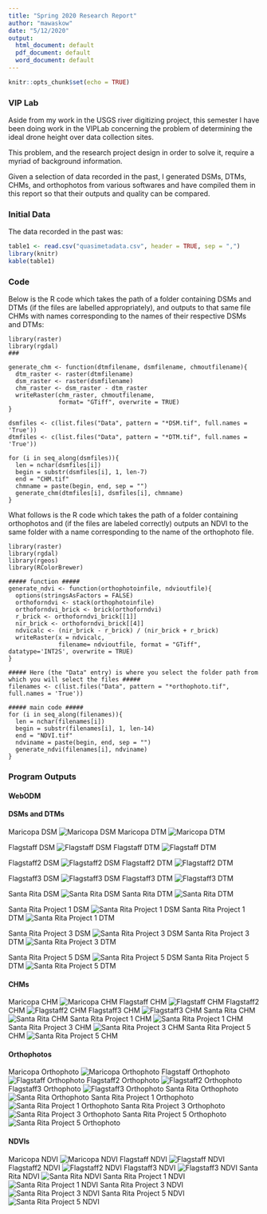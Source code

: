 ```yaml
---
title: "Spring 2020 Research Report"
author: "mawaskow"
date: "5/12/2020"
output:
  html_document: default
  pdf_document: default
  word_document: default
---
```


```r
knitr::opts_chunk$set(echo = TRUE)
```

### VIP Lab
Aside from my work in the USGS river digitizing project, this semester I have been doing work in the VIPLab concerning the problem of determining the ideal drone height over data collection sites.

This problem, and the research project design in order to solve it, require a myriad of background information.

Given a selection of data recorded in the past, I generated DSMs, DTMs, CHMs, and orthophotos from various softwares and have compiled them in this report so that their outputs and quality can be compared.


### Initial Data
The data recorded in the past was:
```r
table1 <- read.csv("quasimetadata.csv", header = TRUE, sep = ",")
library(knitr)
kable(table1)
```


### Code
Below is the R code which takes the path of a folder containing DSMs and DTMs (if the files are labelled appropriately), and outputs to that same file CHMs with names corresponding to the names of their respective DSMs and DTMs:

```
library(raster)
library(rgdal)
###

generate_chm <- function(dtmfilename, dsmfilename, chmoutfilename){
  dtm_raster <- raster(dtmfilename)
  dsm_raster <- raster(dsmfilename)
  chm_raster <- dsm_raster - dtm_raster
  writeRaster(chm_raster, chmoutfilename,
              format= "GTiff", overwrite = TRUE)
}

dsmfiles <- c(list.files("Data", pattern = "*DSM.tif", full.names = 'True'))
dtmfiles <- c(list.files("Data", pattern = "*DTM.tif", full.names = 'True'))

for (i in seq_along(dsmfiles)){
  len = nchar(dsmfiles[i])
  begin = substr(dsmfiles[i], 1, len-7)
  end = "CHM.tif"
  chmname = paste(begin, end, sep = "")
  generate_chm(dtmfiles[i], dsmfiles[i], chmname)
}
```

What follows is the R code which takes the path of a folder containing orthophotos and (if the files are labeled correctly) outputs an NDVI to the same folder with a name corresponding to the name of the orthophoto file.
```
library(raster)
library(rgdal)
library(rgeos)
library(RColorBrewer)

##### function #####
generate_ndvi <- function(orthophotoinfile, ndvioutfile){
  options(stringsAsFactors = FALSE)
  orthoforndvi <- stack(orthophotoinfile)
  orthoforndvi_brick <- brick(orthoforndvi)
  r_brick <- orthoforndvi_brick[[1]]
  nir_brick <- orthoforndvi_brick[[4]]
  ndvicalc <- (nir_brick - r_brick) / (nir_brick + r_brick)
  writeRaster(x = ndvicalc,
              filename= ndvioutfile, format = "GTiff", datatype='INT2S', overwrite = TRUE)
}

##### Here (the "Data" entry) is where you select the folder path from which you will select the files #####
filenames <- c(list.files("Data", pattern = "*orthophoto.tif", full.names = 'True'))

##### main code #####
for (i in seq_along(filenames)){
  len = nchar(filenames[i])
  begin = substr(filenames[i], 1, len-14)
  end = "NDVI.tif"
  ndviname = paste(begin, end, sep = "")
  generate_ndvi(filenames[i], ndviname)
}
```

### Program Outputs

#### WebODM
#### DSMs and DTMs
Maricopa DSM
![Maricopa DSM](Data/WebODM/Rversions/MaricopaDSM.png) 
Maricopa DTM
![Maricopa DTM](Data/WebODM/Rversions/MaricopaDTM.png)

Flagstaff DSM
![Flagstaff DSM](Data/WebODM/Rversions/FlagstaffDSM.png) 
Flagstaff DTM
![Flagstaff DTM](Data/WebODM/Rversions/FlagstaffDTM.png)

Flagstaff2 DSM
![Flagstaff2 DSM](Data/WebODM/Rversions/Flagstaff2DSM.png) 
Flagstaff2 DTM
![Flagstaff2 DTM](Data/WebODM/Rversions/Flagstaff2DTM.png)

Flagstaff3 DSM
![Flagstaff3 DSM](Data/WebODM/Rversions/Flagstaff3DSM.png) 
Flagstaff3 DTM
![Flagstaff3 DTM](Data/WebODM/Rversions/Flagstaff3DTM.png)

Santa Rita DSM
![Santa Rita DSM](Data/WebODM/Rversions/SantaRitaDSM.png) 
Santa Rita DTM
![Santa Rita DTM](Data/WebODM/Rversions/SantaRitaDTM.png)

Santa Rita Project 1 DSM
![Santa Rita Project 1 DSM](Data/WebODM/Rversions/SantaRita1DSM.png) 
Santa Rita Project 1 DTM
![Santa Rita Project 1 DTM](Data/WebODM/Rversions/SantaRita1DTM.png)

Santa Rita Project 3 DSM
![Santa Rita Project 3 DSM](Data/WebODM/Rversions/SantaRita3DSM.png) 
Santa Rita Project 3 DTM
![Santa Rita Project 3 DTM](Data/WebODM/Rversions/SantaRita3DTM.png)

Santa Rita Project 5 DSM
![Santa Rita Project 5 DSM](Data/WebODM/Rversions/SantaRita5DSM.png) 
Santa Rita Project 5 DTM
![Santa Rita Project 5 DTM](Data/WebODM/Rversions/SantaRita5DTM.png)

#### CHMs
Maricopa CHM
![Maricopa CHM](Data/WebODM/Rversions/MaricopaCHM.png)
Flagstaff CHM
![Flagstaff CHM](Data/WebODM/Rversions/FlagstaffCHM.png)
Flagstaff2 CHM
![Flagstaff2 CHM](Data/WebODM/Rversions/Flagstaff2CHM.png)
Flagstaff3 CHM
![Flagstaff3 CHM](Data/WebODM/Rversions/Flagstaff3CHM.png)
Santa Rita CHM
![Santa Rita CHM](Data/WebODM/Rversions/SantaRitaCHM.png)
Santa Rita Project 1 CHM
![Santa Rita Project 1 CHM](Data/WebODM/Rversions/SantaRita1CHM.png)
Santa Rita Project 3 CHM
![Santa Rita Project 3 CHM](Data/WebODM/Rversions/SantaRita3CHM.png)
Santa Rita Project 5 CHM
![Santa Rita Project 5 CHM](Data/WebODM/Rversions/SantaRita5CHM.png)

#### Orthophotos
Maricopa Orthophoto
![Maricopa Orthophoto](Data/WebODM/pngorthophotos/Maricopaorthophoto.png)
Flagstaff Orthophoto
![Flagstaff Orthophoto](Data/WebODM/pngorthophotos/Flagstafforthophoto.png)
Flagstaff2 Orthophoto
![Flagstaff2 Orthophoto](Data/WebODM/pngorthophotos/Flagstaff2orthophoto.png)
Flagstaff3 Orthophoto
![Flagstaff3 Orthophoto](Data/WebODM/pngorthophotos/Flagstaff3orthophoto.png)
Santa Rita Orthophoto
![Santa Rita Orthophoto](Data/WebODM/pngorthophotos/SantaRitaorthophoto.png) 
Santa Rita Project 1 Orthophoto
![Santa Rita Project 1 Orthophoto](Data/WebODM/pngorthophotos/SantaRita1orthophoto.png)
Santa Rita Project 3 Orthophoto
![Santa Rita Project 3 Orthophoto](Data/WebODM/pngorthophotos/SantaRita3orthophoto.png)
Santa Rita Project 5 Orthophoto
![Santa Rita Project 5 Orthophoto](Data/WebODM/pngorthophotos/SantaRita5orthophoto.png)

#### NDVIs
Maricopa NDVI
![Maricopa NDVI](Data/WebODM/Rversions/MaricopaNDVI.png)
Flagstaff NDVI
![Flagstaff NDVI](Data/WebODM/Rversions/FlagstaffNDVI.png)
Flagstaff2 NDVI
![Flagstaff2 NDVI](Data/WebODM/Rversions/Flagstaff2NDVI.png)
Flagstaff3 NDVI
![Flagstaff3 NDVI](Data/WebODM/Rversions/Flagstaff3NDVI.png)
Santa Rita NDVI
![Santa Rita NDVI](Data/WebODM/Rversions/SantaRitaNDVI.png) 
Santa Rita Project 1 NDVI
![Santa Rita Project 1 NDVI](Data/WebODM/Rversions/SantaRita1NDVI.png)
Santa Rita Project 3 NDVI
![Santa Rita Project 3 NDVI](Data/WebODM/Rversions/SantaRita3NDVI.png)
Santa Rita Project 5 NDVI
![Santa Rita Project 5 NDVI](Data/WebODM/Rversions/SantaRita5NDVI.png)
